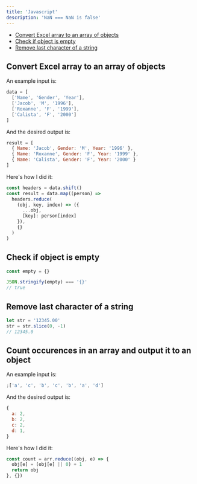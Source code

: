 ```yaml
---
title: 'Javascript'
description: 'NaN === NaN is false'
---
```


- [Convert Excel array to an array of objects](#convert-excel-array-to-an-array-of-objects)
- [Check if object is empty](#check-if-object-is-empty)
- [Remove last character of a string](#remove-last-character-of-a-string)

## Convert Excel array to an array of objects

An example input is:

```js
data = [
  ['Name', 'Gender', 'Year'],
  ['Jacob', 'M', '1996'],
  ['Roxanne', 'F', '1999'],
  ['Calista', 'F', '2000']
]
```

And the desired output is:

```js
result = [
  { Name: 'Jacob', Gender: 'M', Year: '1996' },
  { Name: 'Roxanne', Gender: 'F', Year: '1999' },
  { Name: 'Calista', Gender: 'F', Year: '2000' }
]
```

Here's how I did it:

```js
const headers = data.shift()
const result = data.map((person) =>
  headers.reduce(
    (obj, key, index) => ({
      ...obj,
      [key]: person[index]
    }),
    {}
  )
)
```

## Check if object is empty

```js
const empty = {}

JSON.stringify(empty) === '{}'
// true
```

## Remove last character of a string

```js
let str = '12345.00'
str = str.slice(0, -1)
// 12345.0
```

## Count occurences in an array and output it to an object

An example input is:

```js
;['a', 'c', 'b', 'c', 'b', 'a', 'd']
```

And the desired output is:

```js
{
  a: 2,
  b: 2,
  c: 2,
  d: 1,
}
```

Here's how I did it:

```js
const count = arr.reduce((obj, e) => {
  obj[e] = (obj[e] || 0) + 1
  return obj
}, {})
```
